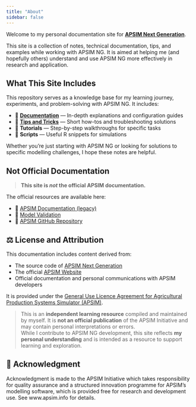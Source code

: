 ```yaml
---
title: "About"
sidebar: false
---
```


Welcome to my personal documentation site for **[APSIM Next Generation](https://www.apsim.info/)**.

This site is a collection of notes, technical documentation, tips, and examples while working with APSIM NG. It is aimed at helping me (and hopefully others) understand and use APSIM NG more effectively in research and application.

## What This Site Includes


This repository serves as a knowledge base for my learning journey, experiments, and problem-solving with APSIM NG. It includes:

- 📘 **[Documentation](docs/index.qmd)** — In-depth explanations and configuration guides
- 🌾 **[Tips and Tricks](tips/index.qmd)** — Short how-tos and troubleshooting solutions
- 🧪 **Tutorials** — Step-by-step walkthroughs for specific tasks
- 🔧 **Scripts** — Useful R snippets for simulations

Whether you're just starting with APSIM NG or looking for solutions to specific modelling challenges, I hope these notes are helpful.


## Not Official Documentation

> **This site is _not_ the official APSIM documentation.**

The official resources are available here:

- 📘 [APSIM Documentation (legacy)](https://apsimnextgeneration.netlify.app/)
- 🔬 [Model Validation](https://docs.apsim.info/)
- 🧪 [APSIM GitHub Repository](https://github.com/APSIMInitiative/ApsimX)

## ⚖️ License and Attribution

This documentation includes content derived from:

- The source code of [APSIM Next Generation](https://github.com/APSIMInitiative/ApsimX)  
- The official [APSIM Website](https://www.apsim.info/)  
- Official documentation and personal communications with APSIM developers  

It is provided under the [General Use Licence Agreement for Agricultural Production Systems Simulator (APSIM)](LICENSE.md).

> This is an **independent learning resource** compiled and maintained by myself. It is **not an official publication** of the APSIM Initiative and may contain personal interpretations or errors.  
> While I contribute to APSIM NG development, this site reflects **my personal understanding** and is intended as a resource to support learning and exploration.


## 🙏 Acknowledgment

Acknowledgment is made to the APSIM Initiative which takes responsibility for quality assurance and a structured innovation programme for APSIM’s modelling software, which is provided free for research and development use. See www.apsim.info for details.